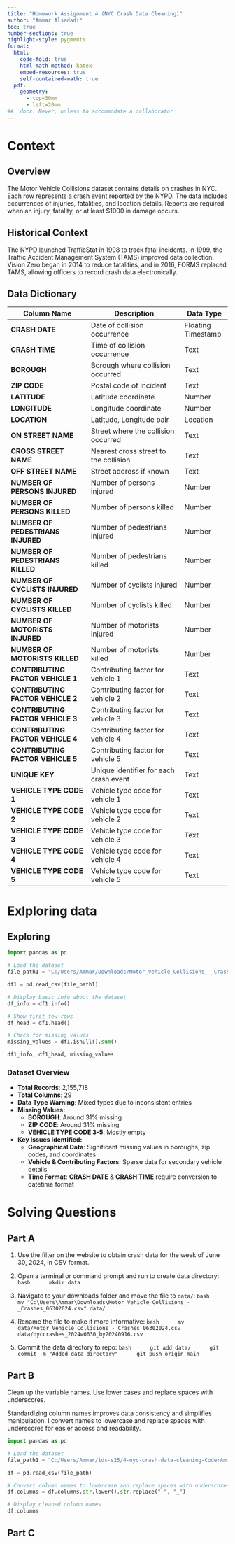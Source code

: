 ```yaml
---
title: "Homework Assignment 4 (NYC Crash Data Cleaning)"
author: "Ammar Alsadadi"
toc: true
number-sections: true
highlight-style: pygments
format: 
  html: 
    code-fold: true
    html-math-method: katex
    embed-resources: true
    self-contained-math: true	
  pdf: 
    geometry: 
      - top=30mm
      - left=20mm
##  docx: Never, unless to accommodate a collaborator
---
```

# Context

## Overview

The Motor Vehicle Collisions dataset contains details on crashes in NYC. Each 
row represents a crash event reported by the NYPD. The data includes 
occurrences of injuries, fatalities, and location details. Reports are required
when an injury, fatality, or at least $1000 in damage occurs.

## Historical Context

The NYPD launched TrafficStat in 1998 to track fatal incidents. In 1999, the 
Traffic Accident Management System (TAMS) improved data collection. Vision Zero
began in 2014 to reduce fatalities, and in 2016, FORMS replaced TAMS, allowing 
officers to record crash data electronically.

## Data Dictionary

| Column Name                         | Description                                | Data Type            |
|--------------------------------------|--------------------------------------------|----------------------|
| **CRASH DATE**                      | Date of collision occurrence              | Floating Timestamp  |
| **CRASH TIME**                      | Time of collision occurrence              | Text               |
| **BOROUGH**                          | Borough where collision occurred          | Text               |
| **ZIP CODE**                         | Postal code of incident                   | Text               |
| **LATITUDE**                         | Latitude coordinate                       | Number             |
| **LONGITUDE**                        | Longitude coordinate                      | Number             |
| **LOCATION**                         | Latitude, Longitude pair                  | Location           |
| **ON STREET NAME**                   | Street where the collision occurred       | Text               |
| **CROSS STREET NAME**                | Nearest cross street to the collision     | Text               |
| **OFF STREET NAME**                  | Street address if known                   | Text               |
| **NUMBER OF PERSONS INJURED**        | Number of persons injured                 | Number             |
| **NUMBER OF PERSONS KILLED**         | Number of persons killed                  | Number             |
| **NUMBER OF PEDESTRIANS INJURED**    | Number of pedestrians injured             | Number             |
| **NUMBER OF PEDESTRIANS KILLED**     | Number of pedestrians killed              | Number             |
| **NUMBER OF CYCLISTS INJURED**       | Number of cyclists injured                | Number             |
| **NUMBER OF CYCLISTS KILLED**        | Number of cyclists killed                 | Number             |
| **NUMBER OF MOTORISTS INJURED**      | Number of motorists injured               | Number             |
| **NUMBER OF MOTORISTS KILLED**       | Number of motorists killed                | Number             |
| **CONTRIBUTING FACTOR VEHICLE 1**    | Contributing factor for vehicle 1         | Text               |
| **CONTRIBUTING FACTOR VEHICLE 2**    | Contributing factor for vehicle 2         | Text               |
| **CONTRIBUTING FACTOR VEHICLE 3**    | Contributing factor for vehicle 3         | Text               |
| **CONTRIBUTING FACTOR VEHICLE 4**    | Contributing factor for vehicle 4         | Text               |
| **CONTRIBUTING FACTOR VEHICLE 5**    | Contributing factor for vehicle 5         | Text               |
| **UNIQUE KEY**                       | Unique identifier for each crash event    | Text               |
| **VEHICLE TYPE CODE 1**              | Vehicle type code for vehicle 1           | Text               |
| **VEHICLE TYPE CODE 2**              | Vehicle type code for vehicle 2           | Text               |
| **VEHICLE TYPE CODE 3**              | Vehicle type code for vehicle 3           | Text               |
| **VEHICLE TYPE CODE 4**              | Vehicle type code for vehicle 4           | Text               |
| **VEHICLE TYPE CODE 5**              | Vehicle type code for vehicle 5           | Text               |


# Exlploring data

## Exploring
```python
import pandas as pd

# Load the dataset
file_path1 = "C:/Users/Ammar/Downloads/Motor_Vehicle_Collisions_-_Crashes_20250214.csv"

df1 = pd.read_csv(file_path1)

# Display basic info about the dataset
df_info = df1.info()

# Show first few rows
df_head = df1.head()

# Check for missing values
missing_values = df1.isnull().sum()

df1_info, df1_head, missing_values

```

### Dataset Overview

- **Total Records**: 2,155,718
- **Total Columns**: 29
- **Data Type Warning**: Mixed types due to inconsistent entries
- **Missing Values:**
  - **BOROUGH**: Around 31% missing
  - **ZIP CODE**: Around 31% missing
  - **VEHICLE TYPE CODE 3-5**: Mostly empty
- **Key Issues Identified:**
  - **Geographical Data**: Significant missing values in boroughs, zip codes, and coordinates
  - **Vehicle & Contributing Factors**: Sparse data for secondary vehicle details
  - **Time Format**: **CRASH DATE** & **CRASH TIME** require conversion to datetime format

# Solving Questions

## Part A
1. Use the filter on the website to obtain crash data for the week of June 30, 2024, in CSV format.
   
2. Open a terminal or command prompt and run to create data directory:
     ```bash
     mkdir data
     ```

3. Navigate to your downloads folder and move the file to `data/`:
     ```bash
     mv "C:\Users\Ammar\Downloads\Motor_Vehicle_Collisions_-_Crashes_06302024.csv" data/
     ```

4. Rename the file to make it more informative:
     ```bash
     mv data/Motor_Vehicle_Collisions_-_Crashes_06302024.csv 
        data/nyccrashes_2024w0630_by20240916.csv
     ```

5. Commit the data directory to repo:
     ```bash
     git add data/
     git commit -m "Added data directory"
     git push origin main
     ```

## Part B
Clean up the variable names. Use lower cases and replace spaces with underscores.

Standardizing column names improves data consistency and simplifies 
manipulation. I convert names to lowercase and replace spaces with 
underscores for easier access and readability.


```python
import pandas as pd

# Load the dataset
file_path1 = "C:/Users/Ammar/ids-s25/4-nyc-crash-data-cleaning-CoderAmmar0/data/nyccrashes_2024w0630_by20250212.csv"

df = pd.read_csv(file_path)

# Convert column names to lowercase and replace spaces with underscores
df.columns = df.columns.str.lower().str.replace(" ", "_")

# Display cleaned column names
df.columns
```

## Part C